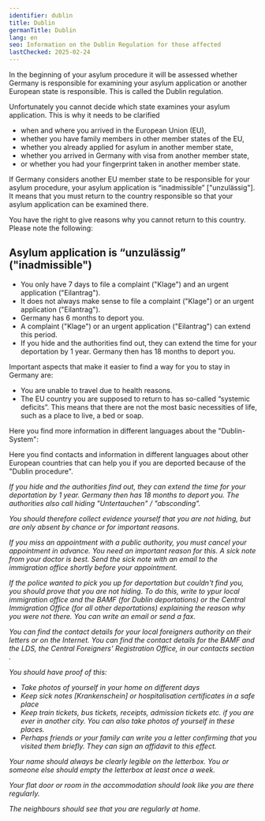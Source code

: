 ```yaml
---
identifier: dublin
title: Dublin
germanTitle: Dublin
lang: en
seo: Information on the Dublin Regulation for those affected
lastChecked: 2025-02-24
---
```


In the beginning of your asylum procedure it will be assessed whether Germany is responsible for examining your asylum application or another European state is responsible. This is called the Dublin regulation.

Unfortunately you cannot decide which state examines your asylum application. This is why it needs to be clarified

- when and where you arrived in the ️European Union (EU),
- whether you have family members in other member states of the EU,
- whether you already applied for asylum in another member state,
- whether you arrived in Germany with visa from another member state,
- or whether you had your fingerprint taken in another member state.

If Germany considers another EU member state to be responsible for your asylum procedure, your asylum application is “inadmissible” \["unzulässig"\]. It means that you must return to the country responsible so that your asylum application can be examined there.

You have the right to give reasons why you cannot return to this country. Please note the following:

## Asylum application is “unzulässig” ("inadmissible")

- You only have 7 days to file a complaint ("Klage") and an urgent application ("Eilantrag").
- It does not always make sense to file a complaint ("Klage") or an urgent application ("Eilantrag").
- Germany has 6 months to deport you.
- A complaint ("Klage") or an urgent application ("Eilantrag") can extend this period.
- If you hide and the authorities find out, they can extend the time for your deportation by 1 year. Germany then has 18 months to deport you.

<Block identifier="get-legal-advice" />

Important aspects that make it easier to find a way for you to stay in Germany are:

- You are unable to travel due to health reasons.
- The EU country you are supposed to return to has so-called “systemic deficits”. This means that there are not the most basic necessities of life, such as a place to live, a bed or soap.

Here you find more information in different languages about the "Dublin-System":

<ExternalShortLink identifier="fluechtlingsrat-brandenburg_dublin" />

Here you find contacts and information in different languages about other European countries that can help you if you are deported because of the "Dublin procedure".

<Address identifier="w2eu" />

If you hide and the authorities find out, they can extend the time for your deportation by 1 year. Germany then has 18 months to deport you.
The authorities also call hiding "Untertauchen" / "absconding".

You should therefore collect evidence yourself that you are not hiding, but are only absent by chance or for important reasons.

If you miss an appointment with a public authority, you must cancel your appointment in advance. You need an important reason for this. A sick note from your doctor is best. Send the sick note with an email to the immigration office shortly before your appointment.

If the police wanted to pick you up for deportation but couldn't find you, you should prove that you are not hiding. To do this, write to ypur local immigration office and the BAMF (for Dublin deportations) or the Central Immigration Office (for all other deportations) explaining the reason why you were not there. You can write an email or send a fax.

You can find the contact details for your local foreigners authority on their letters or on the Internet. You can find the contact details for the BAMF and the LDS, the Central Foreigners' Registration Office, in our <InternalShortLink identifier="contacts">contacts section</InternalShortLink> .

You should have proof of this:

- Take photos of yourself in your home on different days
- Keep sick notes \[Krankenschein\] or hospitalisation certificates in a safe place
- Keep train tickets, bus tickets, receipts, admission tickets etc. if you are ever in another city. You can also take photos of yourself in these places.
- Perhaps friends or your family can write you a letter confirming that you visited them briefly. They can sign an <InternalShortLink identifier="forms">affidavit</InternalShortLink> to this effect.

Your name should always be clearly legible on the letterbox. You or someone else should empty the letterbox at least once a week.

Your flat door or room in the accommodation should look like you are there regularly.

The neighbours should see that you are regularly at home.
